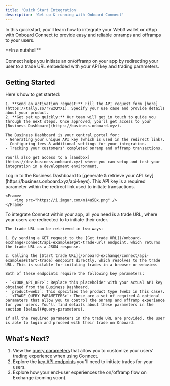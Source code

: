 ```yaml
---
title: 'Quick Start Integration'
description: 'Get up & running with Onboard Connect'
---
```


In this quickstart, you'll learn how to integrate your Web3 wallet or dApp with Onboard Connect to provide easy and reliable onramps and offramps to your users.

<Tip>
**In a nutshell** <br/><br/>
Connect helps you initiate an on/offramp on your app by redirecting your user to a trade URL embedded with your API key and trading parameters.
</Tip>

## Getting Started

<Steps>
  <Step title="Sign up to Connect">
    Here's how to get started:

    1. **Send an activation request:** Fill the API request form [here](https://tally.so/r/wzQYX1). Specify your use case and provide details about your product.
    2. **Get set up quickly:** Our team will get in touch to guide you through the next steps. Once approved, you'll get access to your [Business Dashboard](https://business.onboard.xyz).
    
    The Business Dashboard is your central portal for:
    - Generating your unique API key (which is used in the redirect link).
    - Configuring fees & additional settings for your integration.
    - Tracking your customers' completed onramp and offramp transactions.

    You'll also get access to a [sandbox](https://dev.business.onboard.xyz) where you can setup and test your integration in a development environment. 
  </Step>
  <Step title="Obtain your API Key">
    Log in to the Business Dashboard to [generate & retrieve your API key](https://business.onboard.xyz/api-keys). This API key is a required parameter within the redirect link used to initiate transactions.

    <Frame>
        <img src="https://i.imgur.com/m14u5Bx.png" />
    </Frame>
  </Step>
  <Step title="Use in your app">
    To integrate Connect within your app, all you need is a trade URL, where your users are redirected to to initiate their order.

    The trade URL can be retrieved in two ways:

    1. By sending a GET request to the [Get trade URL](/onboard-exchange/connect/api-examples#get-trade-url) endpoint, which returns the trade URL as a JSON response.

    2. Calling the [Start trade URL](/onboard-exchange/connect/api-examples#start-trade) endpoint directly, which resolves to the trade URL. This is suitable for initating trades in a browser or webview.

    Both of these endpoints require the following key parameters:

    - `<YOUR_API_KEY>`: Replace this placeholder with your actual API key obtained from the Business Dashboard.
    - `product=web3`: This specifies the product type (web3 in this case).
    - `<TRADE_QUERY_PARAMETERS>`: These are a set of required & optional parameters that allow you to control the onramp and offramp experience for your users. You'll find details about these parameters in the section [below](#query-parameters).
    
    If all the required parameters in the trade URL are provided, the user is able to login and proceed with their trade on Onboard.
    
  </Step>
</Steps>

## What's Next? 

1. View the [query parameters](/onboard-exchange/connect/query-parameters) that allow you to customize your users' trading experience when using Connect.
2. Explore the [key API endpoints](/onboard-exchange/connect/api-examples) you'll need to initiate trades for your users.
3. Explore how your end-user experiences the on/offramp flow on Exchange (coming soon). 